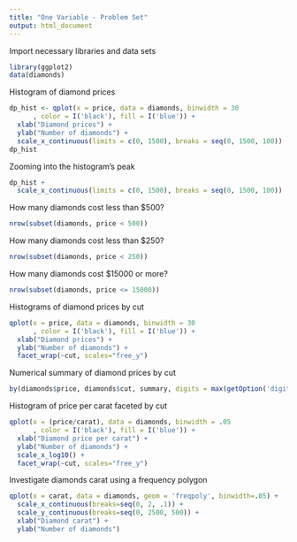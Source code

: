 ```yaml
---
title: "One Variable - Problem Set"
output: html_document
---
```


Import necessary libraries and data sets
```r
library(ggplot2)
data(diamonds)
```

Histogram of diamond prices
```r
dp_hist <- qplot(x = price, data = diamonds, binwidth = 30
      , color = I('black'), fill = I('blue')) +
  xlab("Diamond prices") +
  ylab("Number of diamonds") +
  scale_x_continuous(limits = c(0, 1500), breaks = seq(0, 1500, 100))
dp_hist
```

Zooming into the histogram's peak
```r
dp_hist +
  scale_x_continuous(limits = c(0, 1500), breaks = seq(0, 1500, 100))
```

How many diamonds cost less than $500?
```r
nrow(subset(diamonds, price < 500))
```
How many diamonds cost less than $250?
```r
nrow(subset(diamonds, price < 250))
```
How many diamonds cost $15000 or more?
```r
nrow(subset(diamonds, price <= 15000))
```


Histograms of diamond prices by cut
```r
qplot(x = price, data = diamonds, binwidth = 30
      , color = I('black'), fill = I('blue')) +
  xlab("Diamond prices") +
  ylab("Number of diamonds") +
  facet_wrap(~cut, scales="free_y")
```
Numerical summary of diamond prices by cut
```r
by(diamonds$price, diamonds$cut, summary, digits = max(getOption('digits')))
```

Histogram of price per carat faceted by cut
```r
qplot(x = (price/carat), data = diamonds, binwidth = .05
      , color = I('black'), fill = I('blue')) +
  xlab("Diamond price per carat") +
  ylab("Number of diamonds") +
  scale_x_log10() +
  facet_wrap(~cut, scales="free_y")
```
Investigate diamonds carat using a frequency polygon
```r
qplot(x = carat, data = diamonds, geom = 'freqpoly', binwidth=.05) +
  scale_x_continuous(breaks=seq(0, 2, .1)) +
  scale_y_continuous(breaks=seq(0, 2500, 500)) +
  xlab("Diamond carat") +
  ylab("Number of diamonds")
```

